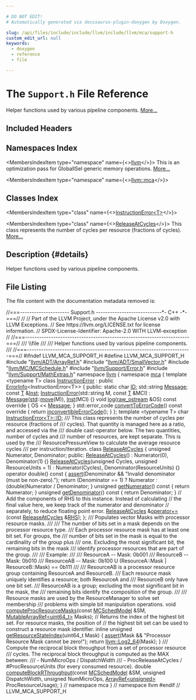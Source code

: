 ```yaml
---

# DO NOT EDIT!
# Automatically generated via docusaurus-plugin-doxygen by Doxygen.

slug: /api/files/include/include/llvm/include/llvm/mca/support-h
custom_edit_url: null
keywords:
  - doxygen
  - reference
  - file

---
```





# The `Support.h` File Reference

<DoxygenPage pluginConfig={pluginConfig}>

Helper functions used by various pipeline components. <a href="#details">More...</a>

## Included Headers

<IncludesList>
<IncludesListItem
  filePath="llvm/ADT/ArrayRef.h"
  permalink="/docs/api/files/include/include/llvm/include/llvm/adt/arrayref-h"
  isLocal="true" />
<IncludesListItem
  filePath="llvm/ADT/SmallVector.h"
  permalink="/docs/api/files/include/include/llvm/include/llvm/adt/smallvector-h"
  isLocal="true" />
<IncludesListItem
  filePath="llvm/MC/MCSchedule.h"
  permalink="/docs/api/files/include/include/llvm/include/llvm/mc/mcschedule-h"
  isLocal="true" />
<IncludesListItem
  filePath="llvm/Support/Error.h"
  permalink="/docs/api/files/include/include/llvm/include/llvm/support/error-h"
  isLocal="true" />
<IncludesListItem
  filePath="llvm/Support/MathExtras.h"
  permalink="/docs/api/files/include/include/llvm/include/llvm/support/mathextras-h"
  isLocal="true" />
</IncludesList>

## Namespaces Index

<MembersIndex>

<MembersIndexItem
  type="namespace"
  name={<><a href="/docs/api/namespaces/llvm">llvm</a></>}>
This is an optimization pass for GlobalISel generic memory operations. <a href="/docs/api/namespaces/llvm/#details">More...</a>
</MembersIndexItem>

<MembersIndexItem
  type="namespace"
  name={<><a href="/docs/api/namespaces/llvm/mca">llvm::mca</a></>}>
</MembersIndexItem>

</MembersIndex>

## Classes Index

<MembersIndex>

<MembersIndexItem
  type="class"
  name={<><a href="/docs/api/classes/llvm/mca/instructionerror">InstructionError&lt;T&gt;</a></>}>
</MembersIndexItem>

<MembersIndexItem
  type="class"
  name={<><a href="/docs/api/classes/llvm/mca/releaseatcycles">ReleaseAtCycles</a></>}>
This class represents the number of cycles per resource (fractions of cycles). <a href="/docs/api/classes/llvm/mca/releaseatcycles/#details">More...</a>
</MembersIndexItem>

</MembersIndex>

## Description {#details}

Helper functions used by various pipeline components.

## File Listing

The file content with the documentation metadata removed is:

<ProgramListing>

<Link id="l00001" /><CodeLine lineNumber="1"><Highlight kind="comment">//===--------------------- Support.h ----------------------------&#42;- C++ -&#42;-===//</Highlight><Highlight kind="normal"></Highlight></CodeLine>
<Link id="l00002" /><CodeLine lineNumber="2"><Highlight kind="normal"></Highlight><Highlight kind="comment">//</Highlight><Highlight kind="normal"></Highlight></CodeLine>
<Link id="l00003" /><CodeLine lineNumber="3"><Highlight kind="normal"></Highlight><Highlight kind="comment">// Part of the LLVM Project, under the Apache License v2.0 with LLVM Exceptions.</Highlight><Highlight kind="normal"></Highlight></CodeLine>
<Link id="l00004" /><CodeLine lineNumber="4"><Highlight kind="normal"></Highlight><Highlight kind="comment">// See https://llvm.org/LICENSE.txt for license information.</Highlight><Highlight kind="normal"></Highlight></CodeLine>
<Link id="l00005" /><CodeLine lineNumber="5"><Highlight kind="normal"></Highlight><Highlight kind="comment">// SPDX-License-Identifier: Apache-2.0 WITH LLVM-exception</Highlight><Highlight kind="normal"></Highlight></CodeLine>
<Link id="l00006" /><CodeLine lineNumber="6"><Highlight kind="normal"></Highlight><Highlight kind="comment">//</Highlight><Highlight kind="normal"></Highlight></CodeLine>
<Link id="l00007" /><CodeLine lineNumber="7"><Highlight kind="normal"></Highlight><Highlight kind="comment">//===----------------------------------------------------------------------===//</Highlight><Highlight kind="comment"></Highlight></CodeLine>
<Link id="l00008" /><CodeLine lineNumber="8"><Highlight kind="comment">/// \\file</Highlight></CodeLine>
<Link id="l00009" /><CodeLine lineNumber="9"><Highlight kind="comment">///</Highlight></CodeLine>
<Link id="l00010" /><CodeLine lineNumber="10"><Highlight kind="comment">/// Helper functions used by various pipeline components.</Highlight></CodeLine>
<Link id="l00011" /><CodeLine lineNumber="11"><Highlight kind="comment">///</Highlight><Highlight kind="normal"></Highlight></CodeLine>
<Link id="l00012" /><CodeLine lineNumber="12"><Highlight kind="normal"></Highlight><Highlight kind="comment">//===----------------------------------------------------------------------===//</Highlight><Highlight kind="normal"></Highlight></CodeLine>
<Link id="l00013" /><CodeLine lineNumber="13"><Highlight kind="normal"></Highlight></CodeLine>
<Link id="l00014" /><CodeLine lineNumber="14"><Highlight kind="normal"></Highlight><Highlight kind="preprocessor">#ifndef LLVM&#95;MCA&#95;SUPPORT&#95;H</Highlight><Highlight kind="normal"></Highlight></CodeLine>
<Link id="l00015" /><CodeLine lineNumber="15"><Highlight kind="normal"></Highlight><Highlight kind="preprocessor">#define LLVM&#95;MCA&#95;SUPPORT&#95;H</Highlight><Highlight kind="normal"></Highlight></CodeLine>
<Link id="l00016" /><CodeLine lineNumber="16"><Highlight kind="normal"></Highlight></CodeLine>
<Link id="l00017" /><CodeLine lineNumber="17"><Highlight kind="normal"></Highlight><Highlight kind="preprocessor">#include &quot;<a href="/docs/api/files/include/include/llvm/include/llvm/adt/arrayref-h">llvm/ADT/ArrayRef.h</a>&quot;</Highlight><Highlight kind="normal"></Highlight></CodeLine>
<Link id="l00018" /><CodeLine lineNumber="18"><Highlight kind="normal"></Highlight><Highlight kind="preprocessor">#include &quot;<a href="/docs/api/files/include/include/llvm/include/llvm/adt/smallvector-h">llvm/ADT/SmallVector.h</a>&quot;</Highlight><Highlight kind="normal"></Highlight></CodeLine>
<Link id="l00019" /><CodeLine lineNumber="19"><Highlight kind="normal"></Highlight><Highlight kind="preprocessor">#include &quot;<a href="/docs/api/files/include/include/llvm/include/llvm/mc/mcschedule-h">llvm/MC/MCSchedule.h</a>&quot;</Highlight><Highlight kind="normal"></Highlight></CodeLine>
<Link id="l00020" /><CodeLine lineNumber="20"><Highlight kind="normal"></Highlight><Highlight kind="preprocessor">#include &quot;<a href="/docs/api/files/include/include/llvm/include/llvm/support/error-h">llvm/Support/Error.h</a>&quot;</Highlight><Highlight kind="normal"></Highlight></CodeLine>
<Link id="l00021" /><CodeLine lineNumber="21"><Highlight kind="normal"></Highlight><Highlight kind="preprocessor">#include &quot;<a href="/docs/api/files/include/include/llvm/include/llvm/support/mathextras-h">llvm/Support/MathExtras.h</a>&quot;</Highlight><Highlight kind="normal"></Highlight></CodeLine>
<Link id="l00022" /><CodeLine lineNumber="22"><Highlight kind="normal"></Highlight></CodeLine>
<Link id="l00023" /><CodeLine lineNumber="23"><Highlight kind="normal"></Highlight><Highlight kind="keyword">namespace </Highlight><Highlight kind="normal"><a href="/docs/api/namespaces/llvm">llvm</a> &#123;</Highlight></CodeLine>
<Link id="l00024" /><CodeLine lineNumber="24"><Highlight kind="normal"></Highlight><Highlight kind="keyword">namespace </Highlight><Highlight kind="normal"><a href="/docs/api/namespaces/llvm/mca">mca</a> &#123;</Highlight></CodeLine>
<Link id="l00025" /><CodeLine lineNumber="25"><Highlight kind="normal"></Highlight></CodeLine>
<Link id="l00026" /><CodeLine lineNumber="26"><Highlight kind="normal"></Highlight><Highlight kind="keyword">template</Highlight><Highlight kind="normal"> &lt;</Highlight><Highlight kind="keyword">typename</Highlight><Highlight kind="normal"> T&gt;</Highlight></CodeLine>
<Link id="l00027" /><CodeLine lineNumber="27" lineLink="/docs/api/classes/llvm/mca/instructionerror"><Highlight kind="normal"></Highlight><Highlight kind="keyword">class </Highlight><Highlight kind="normal"><a href="/docs/api/classes/llvm/mca/instructionerror/#adacc0de3b6ea80a93847bf7a638cad83">InstructionError</a> : </Highlight><Highlight kind="keyword">public</Highlight><Highlight kind="normal"> <a href="/docs/api/classes/llvm/errorinfo">ErrorInfo</a>&lt;InstructionError&lt;T&gt;&gt; &#123;</Highlight></CodeLine>
<Link id="l00028" /><CodeLine lineNumber="28"><Highlight kind="normal"></Highlight><Highlight kind="keyword">public</Highlight><Highlight kind="normal">:</Highlight></CodeLine>
<Link id="l00029" /><CodeLine lineNumber="29" lineLink="/docs/api/classes/llvm/mca/instructionerror/#a558aace5d90ba84cb72009e0ab17f044"><Highlight kind="normal">  </Highlight><Highlight kind="keyword">static</Highlight><Highlight kind="normal"> </Highlight><Highlight kind="keywordtype">char</Highlight><Highlight kind="normal"> <a href="/docs/api/classes/llvm/mca/instructionerror/#a558aace5d90ba84cb72009e0ab17f044">ID</a>;</Highlight></CodeLine>
<Link id="l00030" /><CodeLine lineNumber="30" lineLink="/docs/api/classes/llvm/mca/instructionerror/#af854363550c230d6a1c7d8effdce2df8"><Highlight kind="normal">  std::string <a href="/docs/api/classes/llvm/mca/instructionerror/#af854363550c230d6a1c7d8effdce2df8">Message</a>;</Highlight></CodeLine>
<Link id="l00031" /><CodeLine lineNumber="31" lineLink="/docs/api/classes/llvm/mca/instructionerror/#a7c8fb73871af67048c29997aa8684da9"><Highlight kind="normal">  </Highlight><Highlight kind="keyword">const</Highlight><Highlight kind="normal"> <a href="/docs/api/files/lib/lib/target/lib/target/mips/mips16isellowering-cpp/#a0acb682b8260ab1c60b918599864e2e5">T</a> &amp;<a href="/docs/api/classes/llvm/mca/instructionerror/#a7c8fb73871af67048c29997aa8684da9">Inst</a>;</Highlight></CodeLine>
<Link id="l00032" /><CodeLine lineNumber="32"><Highlight kind="normal"></Highlight></CodeLine>
<Link id="l00033" /><CodeLine lineNumber="33" lineLink="/docs/api/classes/llvm/mca/instructionerror/#adacc0de3b6ea80a93847bf7a638cad83"><Highlight kind="normal">  <a href="/docs/api/classes/llvm/mca/instructionerror/#adacc0de3b6ea80a93847bf7a638cad83">InstructionError</a>(std::string M, </Highlight><Highlight kind="keyword">const</Highlight><Highlight kind="normal"> <a href="/docs/api/files/lib/lib/target/lib/target/mips/mips16isellowering-cpp/#a0acb682b8260ab1c60b918599864e2e5">T</a> &amp;MCI)</Highlight></CodeLine>
<Link id="l00034" /><CodeLine lineNumber="34"><Highlight kind="normal">      : <a href="/docs/api/classes/llvm/mca/instructionerror/#af854363550c230d6a1c7d8effdce2df8">Message</a>(<a href="/docs/api/namespaces/std">std</a>::<a href="/docs/api/namespaces/llvm/#abfc9c7ecf70f66901e439f7c04ef3dbb">move</a>(M)), <a href="/docs/api/classes/llvm/mca/instructionerror/#a7c8fb73871af67048c29997aa8684da9">Inst</a>(MCI) &#123;&#125;</Highlight></CodeLine>
<Link id="l00035" /><CodeLine lineNumber="35"><Highlight kind="normal"></Highlight></CodeLine>
<Link id="l00036" /><CodeLine lineNumber="36" lineLink="/docs/api/classes/llvm/mca/instructionerror/#ab8d795f321cd9b11955a82cde37d6faf"><Highlight kind="normal">  </Highlight><Highlight kind="keywordtype">void</Highlight><Highlight kind="normal"> <a href="/docs/api/classes/llvm/mca/instructionerror/#ab8d795f321cd9b11955a82cde37d6faf">log</a>(<a href="/docs/api/classes/llvm/raw-ostream">raw&#95;ostream</a> &amp;OS)</Highlight><Highlight kind="keyword"> const override </Highlight><Highlight kind="normal">&#123; OS &lt;&lt; <a href="/docs/api/classes/llvm/mca/instructionerror/#af854363550c230d6a1c7d8effdce2df8">Message</a>; &#125;</Highlight></CodeLine>
<Link id="l00037" /><CodeLine lineNumber="37"><Highlight kind="normal"></Highlight></CodeLine>
<Link id="l00038" /><CodeLine lineNumber="38" lineLink="/docs/api/classes/llvm/mca/instructionerror/#a67eecd6b929032f759330ed4c06ff91f"><Highlight kind="normal">  std::error&#95;code <a href="/docs/api/classes/llvm/mca/instructionerror/#a67eecd6b929032f759330ed4c06ff91f">convertToErrorCode</a>()</Highlight><Highlight kind="keyword"> const override </Highlight><Highlight kind="normal">&#123;</Highlight></CodeLine>
<Link id="l00039" /><CodeLine lineNumber="39"><Highlight kind="normal">    </Highlight><Highlight kind="keywordflow">return</Highlight><Highlight kind="normal"> <a href="/docs/api/namespaces/llvm/#a2b43c21951d0948b34bcf7019949032d">inconvertibleErrorCode</a>();</Highlight></CodeLine>
<Link id="l00040" /><CodeLine lineNumber="40"><Highlight kind="normal">  &#125;</Highlight></CodeLine>
<Link id="l00041" /><CodeLine lineNumber="41"><Highlight kind="normal">&#125;;</Highlight></CodeLine>
<Link id="l00042" /><CodeLine lineNumber="42"><Highlight kind="normal"></Highlight></CodeLine>
<Link id="l00043" /><CodeLine lineNumber="43" lineLink="/docs/api/namespaces/llvm/mca/#a44427ff63cc2c81606a3f0175ac2b756"><Highlight kind="normal"></Highlight><Highlight kind="keyword">template</Highlight><Highlight kind="normal"> &lt;</Highlight><Highlight kind="keyword">typename</Highlight><Highlight kind="normal"> T&gt; </Highlight><Highlight kind="keywordtype">char</Highlight><Highlight kind="normal"> <a href="/docs/api/classes/llvm/mca/instructionerror/#a558aace5d90ba84cb72009e0ab17f044">InstructionError&lt;T&gt;::ID</a>;</Highlight></CodeLine>
<Link id="l00044" /><CodeLine lineNumber="44"><Highlight kind="normal"></Highlight><Highlight kind="comment"></Highlight></CodeLine>
<Link id="l00045" /><CodeLine lineNumber="45"><Highlight kind="comment">/// This class represents the number of cycles per resource (fractions of</Highlight></CodeLine>
<Link id="l00046" /><CodeLine lineNumber="46"><Highlight kind="comment">/// cycles).  That quantity is managed here as a ratio, and accessed via the</Highlight></CodeLine>
<Link id="l00047" /><CodeLine lineNumber="47"><Highlight kind="comment">/// double cast-operator below.  The two quantities, number of cycles and</Highlight></CodeLine>
<Link id="l00048" /><CodeLine lineNumber="48"><Highlight kind="comment">/// number of resources, are kept separate.  This is used by the</Highlight></CodeLine>
<Link id="l00049" /><CodeLine lineNumber="49"><Highlight kind="comment">/// ResourcePressureView to calculate the average resource cycles</Highlight></CodeLine>
<Link id="l00050" /><CodeLine lineNumber="50"><Highlight kind="comment">/// per instruction/iteration.</Highlight><Highlight kind="normal"></Highlight></CodeLine>
<Link id="l00051" /><CodeLine lineNumber="51" lineLink="/docs/api/classes/llvm/mca/releaseatcycles"><Highlight kind="normal"></Highlight><Highlight kind="keyword">class </Highlight><Highlight kind="normal"><a href="/docs/api/classes/llvm/mca/releaseatcycles/#a9ce9e2b99d0fe80c3e6a18768e69576b">ReleaseAtCycles</a> &#123;</Highlight></CodeLine>
<Link id="l00052" /><CodeLine lineNumber="52"><Highlight kind="normal">  </Highlight><Highlight kind="keywordtype">unsigned</Highlight><Highlight kind="normal"> Numerator, Denominator;</Highlight></CodeLine>
<Link id="l00053" /><CodeLine lineNumber="53"><Highlight kind="normal"></Highlight></CodeLine>
<Link id="l00054" /><CodeLine lineNumber="54"><Highlight kind="normal"></Highlight><Highlight kind="keyword">public</Highlight><Highlight kind="normal">:</Highlight></CodeLine>
<Link id="l00055" /><CodeLine lineNumber="55" lineLink="/docs/api/classes/llvm/mca/releaseatcycles/#a9ce9e2b99d0fe80c3e6a18768e69576b"><Highlight kind="normal">  <a href="/docs/api/classes/llvm/mca/releaseatcycles/#a9ce9e2b99d0fe80c3e6a18768e69576b">ReleaseAtCycles</a>() : Numerator(0), Denominator(1) &#123;&#125;</Highlight></CodeLine>
<Link id="l00056" /><CodeLine lineNumber="56" lineLink="/docs/api/classes/llvm/mca/releaseatcycles/#af2b6dac0904cc39152fe84ef92112ce5"><Highlight kind="normal">  <a href="/docs/api/classes/llvm/mca/releaseatcycles/#af2b6dac0904cc39152fe84ef92112ce5">ReleaseAtCycles</a>(</Highlight><Highlight kind="keywordtype">unsigned</Highlight><Highlight kind="normal"> Cycles, </Highlight><Highlight kind="keywordtype">unsigned</Highlight><Highlight kind="normal"> ResourceUnits = 1)</Highlight></CodeLine>
<Link id="l00057" /><CodeLine lineNumber="57"><Highlight kind="normal">      : Numerator(Cycles), Denominator(ResourceUnits) &#123;&#125;</Highlight></CodeLine>
<Link id="l00058" /><CodeLine lineNumber="58"><Highlight kind="normal"></Highlight></CodeLine>
<Link id="l00059" /><CodeLine lineNumber="59" lineLink="/docs/api/classes/llvm/mca/releaseatcycles/#a26ff889f8e47ac769849415c0d3e3140"><Highlight kind="normal">  </Highlight><Highlight kind="keyword">operator</Highlight><Highlight kind="normal"> double()</Highlight><Highlight kind="keyword"> const </Highlight><Highlight kind="normal">&#123;</Highlight></CodeLine>
<Link id="l00060" /><CodeLine lineNumber="60"><Highlight kind="normal">    <a href="/docs/api/files/lib/lib/target/lib/target/amdgpu/silowercontrolflow-cpp/#a4868c5d81c5ccc98c47aeab6244346a0">assert</a>(Denominator &amp;&amp; </Highlight><Highlight kind="stringliteral">&quot;Invalid denominator (must be non-zero).&quot;</Highlight><Highlight kind="normal">);</Highlight></CodeLine>
<Link id="l00061" /><CodeLine lineNumber="61"><Highlight kind="normal">    </Highlight><Highlight kind="keywordflow">return</Highlight><Highlight kind="normal"> (Denominator == 1) ? Numerator : (double)Numerator / Denominator;</Highlight></CodeLine>
<Link id="l00062" /><CodeLine lineNumber="62"><Highlight kind="normal">  &#125;</Highlight></CodeLine>
<Link id="l00063" /><CodeLine lineNumber="63"><Highlight kind="normal"></Highlight></CodeLine>
<Link id="l00064" /><CodeLine lineNumber="64" lineLink="/docs/api/classes/llvm/mca/releaseatcycles/#a0a6e691b4335d7280d71569cfb6c87be"><Highlight kind="normal">  </Highlight><Highlight kind="keywordtype">unsigned</Highlight><Highlight kind="normal"> <a href="/docs/api/classes/llvm/mca/releaseatcycles/#a0a6e691b4335d7280d71569cfb6c87be">getNumerator</a>()</Highlight><Highlight kind="keyword"> const </Highlight><Highlight kind="normal">&#123; </Highlight><Highlight kind="keywordflow">return</Highlight><Highlight kind="normal"> Numerator; &#125;</Highlight></CodeLine>
<Link id="l00065" /><CodeLine lineNumber="65" lineLink="/docs/api/classes/llvm/mca/releaseatcycles/#a551843d45301e3ab202ed5c63f0fb5b9"><Highlight kind="normal">  </Highlight><Highlight kind="keywordtype">unsigned</Highlight><Highlight kind="normal"> <a href="/docs/api/classes/llvm/mca/releaseatcycles/#a551843d45301e3ab202ed5c63f0fb5b9">getDenominator</a>()</Highlight><Highlight kind="keyword"> const </Highlight><Highlight kind="normal">&#123; </Highlight><Highlight kind="keywordflow">return</Highlight><Highlight kind="normal"> Denominator; &#125;</Highlight></CodeLine>
<Link id="l00066" /><CodeLine lineNumber="66"><Highlight kind="normal"></Highlight></CodeLine>
<Link id="l00067" /><CodeLine lineNumber="67"><Highlight kind="normal">  </Highlight><Highlight kind="comment">// Add the components of RHS to this instance.  Instead of calculating</Highlight><Highlight kind="normal"></Highlight></CodeLine>
<Link id="l00068" /><CodeLine lineNumber="68"><Highlight kind="normal">  </Highlight><Highlight kind="comment">// the final value here, we keep track of the numerator and denominator</Highlight><Highlight kind="normal"></Highlight></CodeLine>
<Link id="l00069" /><CodeLine lineNumber="69"><Highlight kind="normal">  </Highlight><Highlight kind="comment">// separately, to reduce floating point error.</Highlight><Highlight kind="normal"></Highlight></CodeLine>
<Link id="l00070" /><CodeLine lineNumber="70"><Highlight kind="normal">  <a href="/docs/api/classes/llvm/mca/releaseatcycles">ReleaseAtCycles</a> &amp;<a href="/docs/api/classes/llvm/mca/releaseatcycles/#a1d1222a8af6b87fac4929e328e141eeb">operator+=</a>(</Highlight><Highlight kind="keyword">const</Highlight><Highlight kind="normal"> <a href="/docs/api/classes/llvm/mca/releaseatcycles">ReleaseAtCycles</a> &amp;<a href="/docs/api/files/lib/lib/target/lib/target/x86/x86partialreduction-cpp/#a87b8bfbbe9d8f7146d7f20a5fb42efd0">RHS</a>);</Highlight></CodeLine>
<Link id="l00071" /><CodeLine lineNumber="71"><Highlight kind="normal">&#125;;</Highlight></CodeLine>
<Link id="l00072" /><CodeLine lineNumber="72"><Highlight kind="normal"></Highlight><Highlight kind="comment"></Highlight></CodeLine>
<Link id="l00073" /><CodeLine lineNumber="73"><Highlight kind="comment">/// Populates vector Masks with processor resource masks.</Highlight></CodeLine>
<Link id="l00074" /><CodeLine lineNumber="74"><Highlight kind="comment">///</Highlight></CodeLine>
<Link id="l00075" /><CodeLine lineNumber="75"><Highlight kind="comment">/// The number of bits set in a mask depends on the processor resource type.</Highlight></CodeLine>
<Link id="l00076" /><CodeLine lineNumber="76"><Highlight kind="comment">/// Each processor resource mask has at least one bit set. For groups, the</Highlight></CodeLine>
<Link id="l00077" /><CodeLine lineNumber="77"><Highlight kind="comment">/// number of bits set in the mask is equal to the cardinality of the group plus</Highlight></CodeLine>
<Link id="l00078" /><CodeLine lineNumber="78"><Highlight kind="comment">/// one. Excluding the most significant bit, the remaining bits in the mask</Highlight></CodeLine>
<Link id="l00079" /><CodeLine lineNumber="79"><Highlight kind="comment">/// identify processor resources that are part of the group.</Highlight></CodeLine>
<Link id="l00080" /><CodeLine lineNumber="80"><Highlight kind="comment">///</Highlight></CodeLine>
<Link id="l00081" /><CodeLine lineNumber="81"><Highlight kind="comment">/// Example:</Highlight></CodeLine>
<Link id="l00082" /><CodeLine lineNumber="82"><Highlight kind="comment">///</Highlight></CodeLine>
<Link id="l00083" /><CodeLine lineNumber="83"><Highlight kind="comment">///  ResourceA  -- Mask: 0b001</Highlight></CodeLine>
<Link id="l00084" /><CodeLine lineNumber="84"><Highlight kind="comment">///  ResourceB  -- Mask: 0b010</Highlight></CodeLine>
<Link id="l00085" /><CodeLine lineNumber="85"><Highlight kind="comment">///  ResourceAB -- Mask: 0b100 U (ResourceA::Mask | ResourceB::Mask) == 0b111</Highlight></CodeLine>
<Link id="l00086" /><CodeLine lineNumber="86"><Highlight kind="comment">///</Highlight></CodeLine>
<Link id="l00087" /><CodeLine lineNumber="87"><Highlight kind="comment">/// ResourceAB is a processor resource group containing ResourceA and ResourceB.</Highlight></CodeLine>
<Link id="l00088" /><CodeLine lineNumber="88"><Highlight kind="comment">/// Each resource mask uniquely identifies a resource; both ResourceA and</Highlight></CodeLine>
<Link id="l00089" /><CodeLine lineNumber="89"><Highlight kind="comment">/// ResourceB only have one bit set.</Highlight></CodeLine>
<Link id="l00090" /><CodeLine lineNumber="90"><Highlight kind="comment">/// ResourceAB is a group; excluding the most significant bit in the mask, the</Highlight></CodeLine>
<Link id="l00091" /><CodeLine lineNumber="91"><Highlight kind="comment">/// remaining bits identify the composition of the group.</Highlight></CodeLine>
<Link id="l00092" /><CodeLine lineNumber="92"><Highlight kind="comment">///</Highlight></CodeLine>
<Link id="l00093" /><CodeLine lineNumber="93"><Highlight kind="comment">/// Resource masks are used by the ResourceManager to solve set membership</Highlight></CodeLine>
<Link id="l00094" /><CodeLine lineNumber="94"><Highlight kind="comment">/// problems with simple bit manipulation operations.</Highlight><Highlight kind="normal"></Highlight></CodeLine>
<Link id="l00095" /><CodeLine lineNumber="95"><Highlight kind="normal"></Highlight><Highlight kind="keywordtype">void</Highlight><Highlight kind="normal"> <a href="/docs/api/namespaces/llvm/mca/#ae1d3c5a1f43dcec43774a3767b41e447">computeProcResourceMasks</a>(</Highlight><Highlight kind="keyword">const</Highlight><Highlight kind="normal"> <a href="/docs/api/structs/llvm/mcschedmodel">MCSchedModel</a> &amp;SM,</Highlight></CodeLine>
<Link id="l00096" /><CodeLine lineNumber="96"><Highlight kind="normal">                              <a href="/docs/api/classes/llvm/mutablearrayref">MutableArrayRef&lt;uint64&#95;t&gt;</a> Masks);</Highlight></CodeLine>
<Link id="l00097" /><CodeLine lineNumber="97"><Highlight kind="normal"></Highlight></CodeLine>
<Link id="l00098" /><CodeLine lineNumber="98"><Highlight kind="normal"></Highlight><Highlight kind="comment">// Returns the index of the highest bit set. For resource masks, the position of</Highlight><Highlight kind="normal"></Highlight></CodeLine>
<Link id="l00099" /><CodeLine lineNumber="99"><Highlight kind="normal"></Highlight><Highlight kind="comment">// the highest bit set can be used to construct a resource mask identifier.</Highlight><Highlight kind="normal"></Highlight></CodeLine>
<Link id="l00100" /><CodeLine lineNumber="100" lineLink="/docs/api/namespaces/llvm/mca/#ae652ac0aafced9e7ef6249d3b4e50171"><Highlight kind="normal"></Highlight><Highlight kind="keyword">inline</Highlight><Highlight kind="normal"> </Highlight><Highlight kind="keywordtype">unsigned</Highlight><Highlight kind="normal"> <a href="/docs/api/namespaces/llvm/mca/#ae652ac0aafced9e7ef6249d3b4e50171">getResourceStateIndex</a>(uint64&#95;t Mask) &#123;</Highlight></CodeLine>
<Link id="l00101" /><CodeLine lineNumber="101"><Highlight kind="normal">  <a href="/docs/api/files/lib/lib/target/lib/target/amdgpu/silowercontrolflow-cpp/#a4868c5d81c5ccc98c47aeab6244346a0">assert</a>(Mask &amp;&amp; </Highlight><Highlight kind="stringliteral">&quot;Processor Resource Mask cannot be zero!&quot;</Highlight><Highlight kind="normal">);</Highlight></CodeLine>
<Link id="l00102" /><CodeLine lineNumber="102"><Highlight kind="normal">  </Highlight><Highlight kind="keywordflow">return</Highlight><Highlight kind="normal"> <a href="/docs/api/namespaces/llvm/#a4f42ed6fd2569fa43f03814a17f9d94a">llvm::Log2&#95;64</a>(Mask);</Highlight></CodeLine>
<Link id="l00103" /><CodeLine lineNumber="103"><Highlight kind="normal">&#125;</Highlight></CodeLine>
<Link id="l00104" /><CodeLine lineNumber="104"><Highlight kind="normal"></Highlight><Highlight kind="comment"></Highlight></CodeLine>
<Link id="l00105" /><CodeLine lineNumber="105"><Highlight kind="comment">/// Compute the reciprocal block throughput from a set of processor resource</Highlight></CodeLine>
<Link id="l00106" /><CodeLine lineNumber="106"><Highlight kind="comment">/// cycles. The reciprocal block throughput is computed as the MAX between:</Highlight></CodeLine>
<Link id="l00107" /><CodeLine lineNumber="107"><Highlight kind="comment">///  - NumMicroOps / DispatchWidth</Highlight></CodeLine>
<Link id="l00108" /><CodeLine lineNumber="108"><Highlight kind="comment">///  - ProcReleaseAtCycles / #ProcResourceUnits  (for every consumed resource).</Highlight><Highlight kind="normal"></Highlight></CodeLine>
<Link id="l00109" /><CodeLine lineNumber="109"><Highlight kind="normal"></Highlight><Highlight kind="keywordtype">double</Highlight><Highlight kind="normal"> <a href="/docs/api/namespaces/llvm/mca/#a0a98238e0b4ad204e6bf241ab4cefe47">computeBlockRThroughput</a>(</Highlight><Highlight kind="keyword">const</Highlight><Highlight kind="normal"> <a href="/docs/api/structs/llvm/mcschedmodel">MCSchedModel</a> &amp;SM, </Highlight><Highlight kind="keywordtype">unsigned</Highlight><Highlight kind="normal"> DispatchWidth,</Highlight></CodeLine>
<Link id="l00110" /><CodeLine lineNumber="110"><Highlight kind="normal">                               </Highlight><Highlight kind="keywordtype">unsigned</Highlight><Highlight kind="normal"> NumMicroOps,</Highlight></CodeLine>
<Link id="l00111" /><CodeLine lineNumber="111"><Highlight kind="normal">                               <a href="/docs/api/classes/llvm/arrayref">ArrayRef&lt;unsigned&gt;</a> ProcResourceUsage);</Highlight></CodeLine>
<Link id="l00112" /><CodeLine lineNumber="112"><Highlight kind="normal">&#125; </Highlight><Highlight kind="comment">// namespace mca</Highlight><Highlight kind="normal"></Highlight></CodeLine>
<Link id="l00113" /><CodeLine lineNumber="113"><Highlight kind="normal">&#125; </Highlight><Highlight kind="comment">// namespace llvm</Highlight><Highlight kind="normal"></Highlight></CodeLine>
<Link id="l00114" /><CodeLine lineNumber="114"><Highlight kind="normal"></Highlight></CodeLine>
<Link id="l00115" /><CodeLine lineNumber="115"><Highlight kind="normal"></Highlight><Highlight kind="preprocessor">#endif </Highlight><Highlight kind="comment">// LLVM&#95;MCA&#95;SUPPORT&#95;H</Highlight><Highlight kind="normal"></Highlight></CodeLine>

</ProgramListing>


</DoxygenPage>
